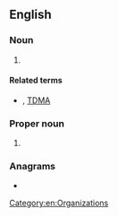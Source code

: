 ==English==

===Noun===
{{en-noun|-}}

# {{lb|en|electronics}} {{initialism of|en|[[wikipedia:Code division multiple access|Code Division Multiple Access]]}}

====Related terms====
* {{sense|electronics}} {{l|en|FDMA}}, [[TDMA]]

===Proper noun===
{{en-proper noun}}

# {{initialism of|en||Commercial Development and Marketing Association}}

===Anagrams===
* {{anagrams|en|a=acdm|CADM|DMCA|MCAD|MCDA|MDAC}}

[[Category:en:Organizations]]